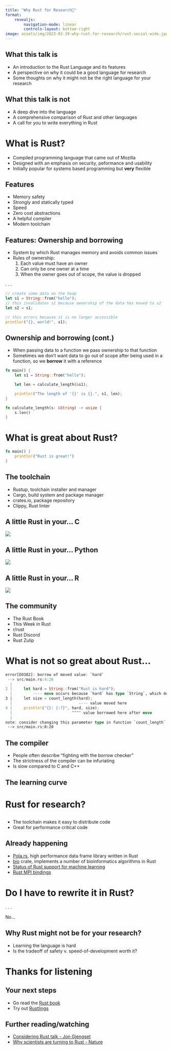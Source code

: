 ```yaml
---
title: "Why Rust for Research🦀"
format: 
    revealjs:
        navigation-mode: linear
        controls-layout: bottom-right
image: assets/img/2023-02-19-why-rust-for-research/rust-social-wide.jpg
---
```


## What this talk is

- An introduction to the Rust Language and its features
- A perspective on why it could be a good language for research
- Some thoughts on why it might not be the right language for your research

## What this talk is not {background-color="black"}

- A deep dive into the language
- A comprehensive comparison of Rust and other languages
- A call for you to write everything in Rust

# What is Rust?

- Compiled programming language that came out of Mozilla
- Designed with an emphasis on security, peformance and usability 
- Initially popular for systems based programming but **very** flexible

## Features

::: {.incremental}
- Memory safety
- Strongly and statically typed
- Speed
- Zero cost abstractions
- A helpful compiler
- Modern toolchain
:::

## Features: Ownership and borrowing

::: {.incremental}
- System by which Rust manages memory and avoids common issues
- Rules of ownership:
    1. Each value must have an owner
    2. Can only be one owner at a time
    3. When the owner goes out of scope, the value is dropped
:::

. . .

```rust
// create some data on the heap
let s1 = String::from("hello");
// this invalidates s1 because ownership of the data has moved to s2
let s2 = s1;

// this errors because s1 is no longer accessible
println!("{}, world!", s1);
```

## Ownership and borrowing (cont.)

- When passing data to a function we pass ownership to that function
- Sometimes we don't want data to go out of scope after being used in a function, so we **borrow** it with a reference
```rust
fn main() {
    let s1 = String::from("hello");

    let len = calculate_length(&s1);

    println!("The length of '{}' is {}.", s1, len);
}

fn calculate_length(s: &String) -> usize {
    s.len()
}
```

# What is great about Rust?

```rust
fn main() {
    println!("Rust is great!")
}
```

## The toolchain

- Rustup, toolchain installer and manager
- Cargo, build system and package manager
- crates.io, package repository
- Clippy, Rust linter

## A little Rust in your... C

::: {.r-stack}
![](./assets/img/2023-02-19-why-rust-for-research/cbingen.png)
:::

## A little Rust in your... Python

::: {.r-stack}
![](./assets/img/2023-02-19-why-rust-for-research/py03-github.png)
:::

## A little Rust in your... R

::: {.r-stack}
![](./assets/img/2023-02-19-why-rust-for-research/extendr.png)
:::

## The community

- The Rust Book
- This Week in Rust
- r/rust
- Rust Discord
- Rust Zulip

# What is not so great about Rust...


```rust
error[E0382]: borrow of moved value: `hard`
 --> src/main.rs:4:26
  |
2 |     let hard = String::from("Rust is hard");
  |         ---- move occurs because `hard` has type `String`, which does not implement the `Copy` trait
3 |     let size = count_length(hard);
  |                             ---- value moved here
4 |     println!("{}: {:?}", hard, size);
  |                          ^^^^ value borrowed here after move
  |
note: consider changing this parameter type in function `count_length` to borrow instead if owning the value isn't necessary
 --> src/main.rs:8:20
```

## The compiler

- People often describe "fighting with the borrow checker"
- The strictness of the compiler can be infuriating
- Is slow compared to C and C++

## The learning curve

# Rust for research?

## 
- The toolchain makes it easy to distribute code
- Great for performance critical code

## Already happening

- [Pola.rs](https://www.pola.rs/), high performance data frame library written in Rust
- [bio](https://crates.io/crates/bio) crate, implements a number of bioinformatics algorithms in Rust
- [Status of Rust support for machine learning](https://www.arewelearningyet.com/)
- [Rust MPI bindings](https://github.com/rsmpi/rsmpi)

# Do I have to rewrite it in Rust?

. . . 

No...

## Why Rust might not be for your research?

- Learning the language is hard
- Is the tradeoff of safety v. speed-of-development worth it?

# Thanks for listening

## Your next steps

- Go read the [Rust book](https://doc.rust-lang.org/book/)
- Try out [Rustlings](https://github.com/rust-lang/rustlings)


## Further reading/watching

- [Considering Rust talk - Jon Gjengset](https://www.youtube.com/watch?v=DnT-LUQgc7s&ab_channel=JonGjengset)
- [Why scientists are turning to Rust - Nature](https://www.nature.com/articles/d41586-020-03382-2)

